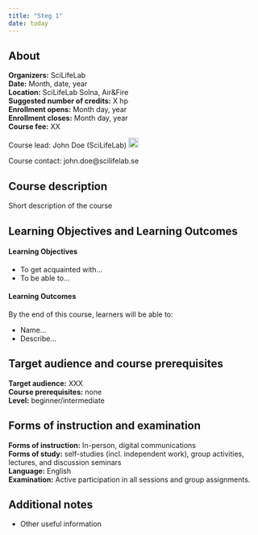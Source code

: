 ```yaml
---
title: "Steg 1"
date: today
---
```


::: {.callout-warning icon=false}

## About

**Organizers:** 	                SciLifeLab  
**Date:**	   	                    Month, date, year  
**Location:**		 			    SciLifeLab Solna, Air&Fire  
**Suggested number of credits:** 	X hp  
**Enrollment opens:**				Month day, year  
**Enrollment closes:**				Month day, year     
**Course fee:**				        XX   

:::

Course lead: John Doe (SciLifeLab) <a href="https://orcid.org/0000-XXXX" rel="orcid"><img src="img/ORCID_Logomark.png" alt="" width="20" height="20"/></a>

Course contact: john.doe@scilifelab.se

## Course description

Short description of the course

## Learning Objectives and Learning Outcomes
#### Learning Objectives

- To get acquainted with...
- To be able to...

#### Learning Outcomes

By the end of this course, learners will be able to:

- Name...
- Describe...

## Target audience and course prerequisites

**Target audience:** XXX    
**Course prerequisites:** none   
**Level:** beginner/intermediate  


## Forms of instruction and examination  

**Forms of instruction:** In-person, digital communications  
**Forms of study:** self-studies (incl. independent work), group activities, lectures, and discussion seminars  
**Language:** English    
**Examination:** Active participation in all sessions and group assignments.   



## Additional notes  

- Other useful information  
